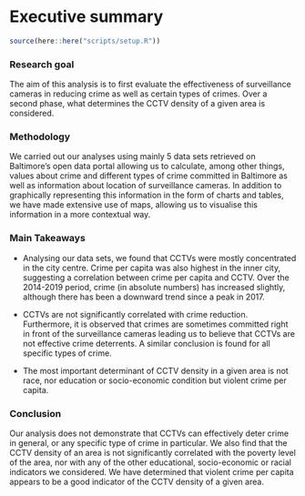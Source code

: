 # Executive summary {.tabset}

```r
source(here::here("scripts/setup.R"))
```

### Research goal 

The aim of this analysis is to first evaluate the effectiveness of surveillance cameras in reducing crime as well as certain types of crimes. Over a second phase, what determines the CCTV density of a given area is considered.

### Methodology

We carried out our analyses using mainly 5 data sets retrieved on Baltimore's open data portal allowing us to calculate, among other things, values about crime and different types of crime committed in Baltimore as well as information about location of surveillance cameras. In addition to graphically representing this information in the form of charts and tables, we have made extensive use of maps, allowing us to visualise this information in a more contextual way.

### Main Takeaways

  + Analysing our data sets, we found that CCTVs were mostly concentrated in the city centre. Crime per capita was also highest in the inner city, suggesting a correlation between crime per capita and CCTV. Over the 2014-2019 period, crime (in absolute numbers) has increased slightly, although there has been a downward trend since a peak in 2017.
  
  + CCTVs are not significantly correlated with crime reduction. Furthermore, it is observed that crimes are sometimes committed right in front of the surveillance cameras leading us to believe that CCTVs are not effective crime deterrents. A similar conclusion is found for all specific types of crime.
  
  + The most important determinant of CCTV density in a given area is not race, nor education or socio-economic condition but violent crime per capita.

### Conclusion

Our analysis does not demonstrate that CCTVs can effectively deter crime in general, or any specific type of crime in particular. We also find that the CCTV density of an area is not significantly correlated with the poverty level of the area, nor with any of the other educational, socio-economic or racial indicators we considered. We have determined that violent crime per capita appears to be a good indicator of the CCTV density of a given area.